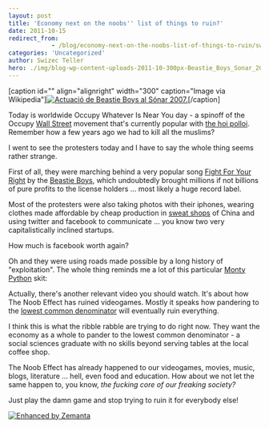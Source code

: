 ```yaml
---
layout: post
title: 'Economy next on the noobs'' list of things to ruin?'
date: 2011-10-15
redirect_from: 
            - /blog/economy-next-on-the-noobs-list-of-things-to-ruin/swizec/2634
categories: 'Uncategorized'
author: Swizec Teller
hero: ./img/blog-wp-content-uploads-2011-10-300px-Beastie_Boys_Sonar_2007_Barcelona_Catalonia.jpg
---
```

\[caption id="" align="alignright" width="300" caption="Image via Wikipedia"][![Actuació de Beastie Boys al Sónar 2007.](./img/blog-wp-content-uploads-2011-10-300px-Beastie_Boys_Sonar_2007_Barcelona_Catalonia.jpg "Actuació de Beastie Boys al Sónar 2007.")](http://commons.wikipedia.org/wiki/File:Beastie_Boys_Sonar_2007_Barcelona_Catalonia.jpg)\[/caption]



Today is worldwide Occupy Whatever Is Near You day - a spinoff of the Occupy [Wall Street](<http://maps.google.com/maps?ll=40.7063888889,-74.0094444444&spn=0.01,0.01&q=40.7063888889,-74.0094444444 (Wall%20Street)&t=h> "Wall Street") movement that's currently popular with [the hoi polloi](http://en.wikipedia.org/wiki/Hoi_polloi "Hoi polloi"). Remember how a few years ago we had to kill all the muslims?



I went to see the protesters today and I have to say the whole thing seems rather strange.



First of all, they were marching behind a very popular song [Fight For Your Right](http://en.wikipedia.org/wiki/%28You_Gotta%29_Fight_for_Your_Right_%28To_Party%21%29 "(You Gotta) Fight for Your Right (To Party!)") by the [Beastie Boys](http://www.beastieboys.com "Beastie Boys"), which undoubtedly brought millions if not billions of pure profits to the license holders ... most likely a huge record label.



Most of the protesters were also taking photos with their iphones, wearing clothes made affordable by cheap production in [sweat shops](http://en.wikipedia.org/wiki/Sweatshop "Sweatshop") of China and using twitter and facebook to communicate ... you know two very capitalistically inclined startups.



How much is facebook worth again?



Oh and they were using roads made possible by a long history of "exploitation". The whole thing reminds me a lot of this particular [Monty Python](http://www.pythonline.com/ "Monty Python") skit:





Actually, there's another relevant video you should watch. It's about how The Noob Effect has ruined videogames. Mostly it speaks how pandering to the [lowest common denominator](http://en.wikipedia.org/wiki/Lowest_common_denominator "Lowest common denominator") will eventually ruin everything.





I think this is what the ribble rabble are trying to do right now. They want the economy as a whole to pander to the lowest common denominator - a social sciences graduate with no skills beyond serving tables at the local coffee shop.



The Noob Effect has already happened to our videogames, movies, music, blogs, literature ... hell, even food and education. How about we not let the same happen to, you know, _the fucking core of our freaking society?_



Just play the damn game and stop trying to ruin it for everybody else!

[![Enhanced by Zemanta](http://img.zemanta.com/zemified_e.png?x-id=65c7a642-d754-4b12-b0f1-ce8c16873baf)](http://www.zemanta.com/ "Enhanced by Zemanta")